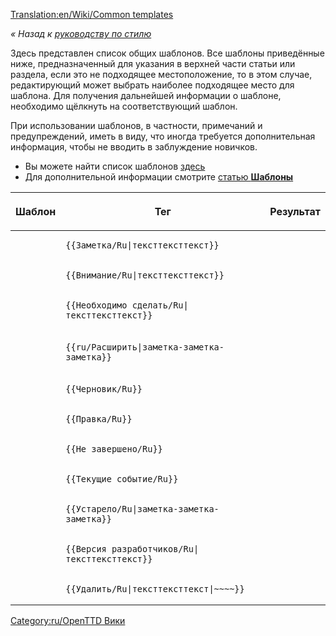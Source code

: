 [[Translation:en/Wiki/Common templates]]

''« Назад к [[en/Wiki/Manual of Style|руководству по стилю]]''

Здесь представлен список общих шаблонов. Все шаблоны приведённые ниже, предназначенный для указания в верхней части статьи или раздела, если это не подходящее местоположение, то в этом случае, редактирующий может выбрать наиболее подходящее место для шаблона. Для получения дальнейшей информации о шаблоне, необходимо щёлкнуть на соответствующий шаблон.

При использовании шаблонов, в частности, примечаний и предупреждений, иметь в виду, что иногда требуется дополнительная информация, чтобы не вводить в заблуждение новичков.

*Вы можете найти список шаблонов [[:Category:ru/Шаблоны|здесь]]
*Для дополнительной информации смотрите [[ru/Wiki/Шаблоны|статью '''Шаблоны''']]


{|
!Шаблон!!Тег!!Результат
|-
|{{en/S|ru/Заметка}}||<pre>{{Заметка/Ru|тексттексттекст}}</pre>||{{ru/Заметка|тексттексттекст}}
|-
|{{en/S|ru/Внимание}}||<pre>{{Внимание/Ru|тексттексттекст}}</pre>||{{ru/Внимание|тексттексттекст}}
|-
|{{en/S|ru/Необходимо сделать}}||<pre>{{Необходимо сделать/Ru|тексттексттекст}}</pre>||{{ru/Необходимо сделать|тексттексттекст}}
|-
|{{en/S|ru/Расширить}}||<noinclude><pre>{{ru/Расширить|заметка-заметка-заметка}}</pre></noinclude>||{{ru/Расширить|заметка-заметка-заметка|}}
|-
|{{en/S|ru/Черновик}}||<pre>{{Черновик/Ru}}</pre>||{{ru/Черновик| }}
|-
|{{en/S|ru/Правка}}||<pre>{{Правка/Ru}}</pre>||{{ru/Правка| }}
|-
|{{en/S|ru/Не завершено}} ||<pre>{{Не завершено/Ru}}</pre>||{{ru/Не завершено| }}
|-
|{{en/S|ru/Текущие событие}}||<pre>{{Текущие событие/Ru}}</pre>||{{ru/Текущие событие| }}
|-
|{{en/S|ru/Устарело}}||<pre>{{Устарело/Ru|заметка-заметка-заметка}}</pre>||{{ru/Устарело|заметка-заметка-заметка|}}
|-
|{{en/S|ru/Версия разработчиков}}||<pre>{{Версия разработчиков/Ru|тексттексттекст}}</pre>||{{ru/Версия разработчиков|тексттексттекст}}
|-
|{{en/S|ru/Удалить}}||<pre>{{Удалить/Ru|тексттексттекст|~~~~}}</pre>||{{ru/Удалить|тексттексттекст|p01ymer 12:54, 22 March 2011 (UTC)| }}
|}

[[Category:ru/OpenTTD Вики]]